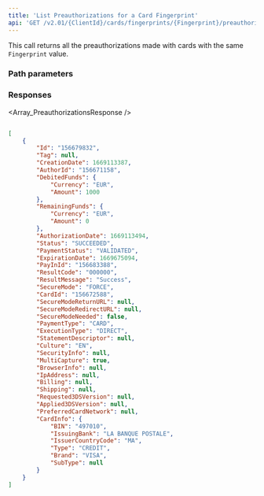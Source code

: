 ```yaml
---
title: 'List Preauthorizations for a Card Fingerprint'  
api: 'GET /v2.01/{ClientId}/cards/fingerprints/{Fingerprint}/preauthorizations'  
---
```


  

This call returns all the preauthorizations made with cards with the same `Fingerprint` value.  

### Path parameters  

<PreauthorizationId />  

### Responses  

<AccordionGroup><Accordion title="200 - ">  

<Array_PreauthorizationsResponse /></Accordion></AccordionGroup>  

<ResponseExample>  

```json 200 -   

[
    {
        "Id": "156679832",
        "Tag": null,
        "CreationDate": 1669113387,
        "AuthorId": "156671158",
        "DebitedFunds": {
            "Currency": "EUR",
            "Amount": 1000
        },
        "RemainingFunds": {
            "Currency": "EUR",
            "Amount": 0
        },
        "AuthorizationDate": 1669113494,
        "Status": "SUCCEEDED",
        "PaymentStatus": "VALIDATED",
        "ExpirationDate": 1669675094,
        "PayInId": "156683388",
        "ResultCode": "000000",
        "ResultMessage": "Success",
        "SecureMode": "FORCE",
        "CardId": "156672588",
        "SecureModeReturnURL": null,
        "SecureModeRedirectURL": null,
        "SecureModeNeeded": false,
        "PaymentType": "CARD",
        "ExecutionType": "DIRECT",
        "StatementDescriptor": null,
        "Culture": "EN",
        "SecurityInfo": null,
        "MultiCapture": true,
        "BrowserInfo": null,
        "IpAddress": null,
        "Billing": null,
        "Shipping": null,
        "Requested3DSVersion": null,
        "Applied3DSVersion": null,
        "PreferredCardNetwork": null,
        "CardInfo": {
            "BIN": "497010",
            "IssuingBank": "LA BANQUE POSTALE",
            "IssuerCountryCode": "MA",
            "Type": "CREDIT",
            "Brand": "VISA",
            "SubType": null
        }
    }
]  

 ```  

</ResponseExample>